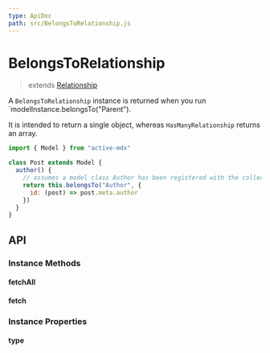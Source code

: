 ```yaml
---
type: ApiDoc
path: src/BelongsToRelationship.js
---
```


# BelongsToRelationship

> extends [Relationship](./Relationship.mdx)

A `BelongsToRelationship` instance is returned when you run `modelInstance.belongsTo("Parent").

It is intended to return a single object, whereas `HasManyRelationship` returns an array.

```javascript
import { Model } from "active-mdx"

class Post extends Model {
  author() {
    // assumes a model class Author has been registered with the collection
    return this.belongsTo("Author", {
      id: (post) => post.meta.author
    })
  }
}
```

## API

### Instance Methods

#### fetchAll

#### fetch

### Instance Properties

#### type
